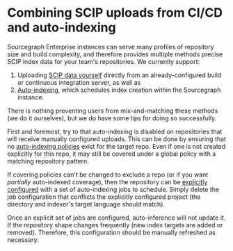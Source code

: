 # Combining SCIP uploads from CI/CD and auto-indexing

Sourcegraph Enterprise instances can serve many profiles of repository size and build complexity, and therefore provides multiple methods precise SCIP index data for your team's repositories. We currently support:

1. Uploading [SCIP data yourself](/code-search/code-navigation/how-to/index_other_languages#upload-scip-data) directly from an already-configured build or continuous integration server, as well as
2. [Auto-indexing](/code-search/code-navigation/auto_indexing), which schedules index creation within the Sourcegraph instance.

There is nothing preventing users from mix-and-matching these methods (we do it ourselves), but we do have some tips for doing so successfully.

First and foremost, try to that auto-indexing is disabled on repositories that will receive manually configured uploads. This can be done by ensuring that no [auto-indexing policies](/code-search/code-navigation/auto_indexing#configure-auto-indexing-policies) exist for the target repo. Even if one is not created explicitly for this repo, it may still be covered under a global policy with a matching repository pattern.

If covering policies can't be changed to exclude a repo (or if you want _partially_ auto-indexed coverage), then the repository can be [explicitly configured](/code-search/code-navigation/auto_indexing#explicit-index-job-configuration) with a set of auto-indexing jobs to schedule. Simply delete the job configuration that conflicts the explicitly configured project (the directory and indexer's target language should match).

Once an explicit set of jobs are configured, auto-inference will not update it. If the repository shape changes frequently (new index targets are added or removed). Therefore, this configuration should be manually refreshed as necessary.
